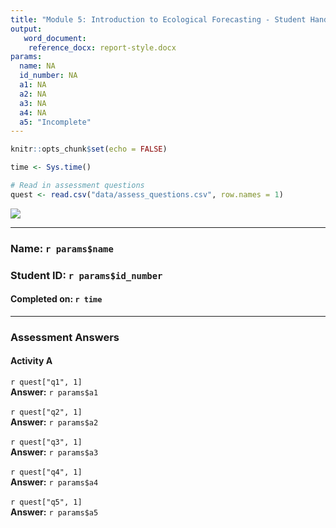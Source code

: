```yaml
---
title: "Module 5: Introduction to Ecological Forecasting - Student Handout"
output: 
   word_document:
    reference_docx: report-style.docx
params:
  name: NA
  id_number: NA
  a1: NA
  a2: NA
  a3: NA
  a4: NA
  a5: "Incomplete"
---
```


```r
knitr::opts_chunk$set(echo = FALSE)
```
```r
time <- Sys.time()

# Read in assessment questions
quest <- read.csv("data/assess_questions.csv", row.names = 1)


```

![](www/report-header.png)

***
### Name: `r params$name`  
### Student ID: `r params$id_number` 
#### Completed on: `r time`
***

### Assessment Answers
#### Activity A
`r quest["q1", 1]`  
**Answer:** `r params$a1`  
\
`r quest["q2", 1]`  
**Answer:** `r params$a2`  
\
`r quest["q3", 1]`  
**Answer:** `r params$a3`  
\
`r quest["q4", 1]`  
**Answer:** `r params$a4`  
\
`r quest["q5", 1]`  
**Answer:** `r params$a5`  
\


